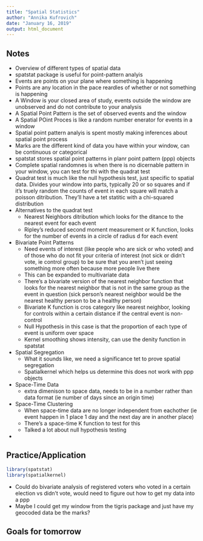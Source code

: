 ```yaml
---
title: "Spatial Statistics"
author: "Annika Kufrovich"
date: "January 16, 2019"
output: html_document
---
```



## Notes 

* Overview of different types of spatial data 
* spatstat package is useful for point-pattern analyis 
* Events are points on your plane where something is happening 
* Points are any location in the pace reardles of whether or not something is happening 
* A Window is your closed area of study, events outside the window are unobserved and do not contribute to your analysis 
* A Spatial Point Pattern is the set of observed events and the window 
* A Spatial POint Proces is like a random number enerator for events in a window 
* Spatial point pattern analyis is spent mostly making inferences about spatial point process 
* Marks are the different kind of data you have within your window, can be continuous or categorical 
* spatstat stores spatial point patterns in planr point pattern (ppp) objects 
* Complete spatial randomnes is when there is no dicernable pattern in your window, you can test for thi with the quadrat test 
* Quadrat test is much like the null hypothesis test, just specific to spatial data. Divides your window into parts, typically 20 or so squares and if it's truely random the counts of event in each square will match a poisson ditribution. They'll have a tet statitic with a chi-squared distribution 
* Alternatives to the quadrat test 
    + Nearest Neighbors ditribution which looks for the ditance to the nearest event for each event 
    + Ripley's reduced second moment measurement or K function, looks for the number of events in a circle of radius d for each event 
* Bivariate Point Patterns 
    + Need events of interest (like people who are sick or who voted) and of those who do not fit your criteria of interest (not sick or didn't vote, ie control group) to be sure that you aren't just seeing something more often because more people live there 
    + This can be expanded to multivariate data 
    + There's a bivariate version of the nearest neighbor function that looks for the nearest neighbor that is not in the same group as the event in question (sick person's nearest neighbor would be the nearest healthy person to be a healthy person) 
    + Bivariate K function is cros category like nearest neighbor, looking for controls within a certain distance if the central event is non-control 
    + Null Hypothesis in this case is that the proportion of each type of event is uniform over space 
    + Kernel smoothing shows intensity, can use the denity function in spatstat 
* Spatial Segregation 
    + What it sounds like, we need a significance tet to prove spatial segregation
    + Spatialkernel which helps us determine this does not work with ppp objects
* Space-Time Data 
    + extra dimenison to space data, needs to be in a number rather than data format (ie number of days since an origin time) 
* Space-Time Clustering 
    + When space-time data are no longer independent from eachother (ie event happen in 1 place 1 day and the next day are in another place) 
    + There's a space-time K function to test for this 
    + Talked a lot about null hypothesis testing 
* 


## Practice/Application 

```r
library(spatstat)
library(spatialkernel)
```

* Could do bivariate analysis of registered voters who voted in a certain election vs didn't vote, would need to figure out how to get my data into a ppp 
* Maybe I could get my window from the tigris package and just have my geocoded data be the marks?

## Goals for tomorrow 


